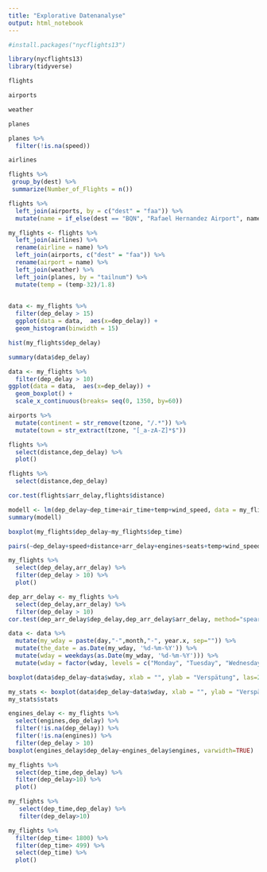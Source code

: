 ```yaml
---
title: "Explorative Datenanalyse"
output: html_notebook
---
```


```r
#install.packages("nycflights13")
```
```r
library(nycflights13)
library(tidyverse)
```

```r
flights
```

```r
airports
```

```r
weather
```

```r
planes
```

```r
planes %>%
  filter(!is.na(speed))
```


```r
airlines
```

```r
flights %>%
 group_by(dest) %>%
 summarize(Number_of_Flights = n())
```

```r
flights %>%
  left_join(airports, by = c("dest" = "faa")) %>%
  mutate(name = if_else(dest == "BQN", "Rafael Hernandez Airport", name))
```

```r
my_flights <- flights %>%
  left_join(airlines) %>%
  rename(airline = name) %>%
  left_join(airports, c("dest" = "faa")) %>%
  rename(airport = name) %>%
  left_join(weather) %>%
  left_join(planes, by = "tailnum") %>%
  mutate(temp = (temp-32)/1.8)
  
```

```r
data <- my_flights %>%
  filter(dep_delay > 15)
  ggplot(data = data,  aes(x=dep_delay)) + 
  geom_histogram(binwidth = 15)
```
```r
hist(my_flights$dep_delay)
```
```r
summary(data$dep_delay)
```


```r
data <- my_flights %>%
  filter(dep_delay > 10)
ggplot(data = data,  aes(x=dep_delay)) + 
  geom_boxplot() +
  scale_x_continuous(breaks= seq(0, 1350, by=60))
```


```r
airports %>%
  mutate(continent = str_remove(tzone, "/.*")) %>%
  mutate(town = str_extract(tzone, "[_a-zA-Z]*$"))
```

```r
flights %>%
  select(distance,dep_delay) %>%
  plot()
```

```r
flights %>%
  select(distance,dep_delay) 
```
```r
cor.test(flights$arr_delay,flights$distance)
```
```r

modell <- lm(dep_delay~dep_time+air_time+temp+wind_speed, data = my_flights)
summary(modell)
```
```r
boxplot(my_flights$dep_delay~my_flights$dep_time)
```

```r
pairs(~dep_delay+speed+distance+arr_delay+engines+seats+temp+wind_speed, data=my_flights)
```
```r
my_flights %>%
  select(dep_delay,arr_delay) %>%
  filter(dep_delay > 10) %>%
  plot()
```
```r
dep_arr_delay <- my_flights %>%
  select(dep_delay,arr_delay) %>%
  filter(dep_delay > 10) 
cor.test(dep_arr_delay$dep_delay,dep_arr_delay$arr_delay, method="spearman")
```
```r
data <- data %>%
  mutate(my_wday = paste(day,"-",month,"-", year.x, sep="")) %>%
  mutate(the_date = as.Date(my_wday, '%d-%m-%Y')) %>%
  mutate(wday = weekdays(as.Date(my_wday, '%d-%m-%Y'))) %>%
  mutate(wday = factor(wday, levels = c("Monday", "Tuesday", "Wednesday", "Thursday", "Friday", "Saturday", "Sunday")))
```


```r
boxplot(data$dep_delay~data$wday, xlab = "", ylab = "Verspätung", las=2,varwidth=TRUE,)
```

```r
my_stats <- boxplot(data$dep_delay~data$wday, xlab = "", ylab = "Verspätung", las=2,varwidth=TRUE,)
my_stats$stats
```


```r
engines_delay <- my_flights %>%
  select(engines,dep_delay) %>%
  filter(!is.na(dep_delay)) %>%
  filter(!is.na(engines)) %>%
  filter(dep_delay > 10) 
boxplot(engines_delay$dep_delay~engines_delay$engines, varwidth=TRUE)
```
```r
my_flights %>%
  select(dep_time,dep_delay) %>%
  filter(dep_delay>10) %>%
  plot()
```
```r
my_flights %>%
   select(dep_time,dep_delay) %>%
   filter(dep_delay>10)
```
```r
my_flights %>%
  filter(dep_time< 1800) %>%
  filter(dep_time> 499) %>%
  select(dep_time) %>%
  plot()
```

